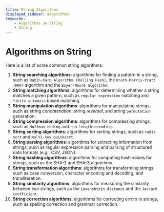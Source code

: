 ```yaml
---
title: String Algorithms
displayed_sidebar: algorithms
keywords:
    - Algorithms on String
    - String
---
```


# Algorithms on String

Here is a list of some common string algorithms:

01. **String searching algorithms**: algorithms for finding a pattern in a string, such as `Rabin-Karp Algorithm (Rolling Hash)`, the `Knuth-Morris-Pratt (KMP)` algorithm and the `Boyer-Moore algorithm`.
02. **String matching algorithms**: algorithms for determining whether a string matches a given pattern, such as `regular expression` matching and `finite automata` based matching.
03. **String manipulation algorithms**: algorithms for manipulating strings, such as string *concatenation*, string *reversal*, and string `permutation` generation.
04. **String compression algorithms**: algorithms for compressing strings, such as `Huffman coding` and `run-length encoding`.
05. **String sorting algorithms**: algorithms for sorting strings, such as `radix sort` and `multi-key quicksort`.
06. **String parsing algorithms**: algorithms for extracting information from strings, such as regular expression parsing and parsing of structured data formats (e.g., CSV, JSON).
07. **String hashing algorithms**: algorithms for computing hash values for strings, such as the SHA-2 and SHA-3 algorithms.
08. **String transformation algorithms**: algorithms for transforming strings, such as case conversion, character encoding and decoding, and transliteration.
09. **String similarity algorithms**: algorithms for measuring the similarity between two strings, such as the `Levenshtein distance` and the `Jaccard coefficient`.
10. **String correction algorithms**: algorithms for correcting errors in strings, such as spelling correction and grammar correction.